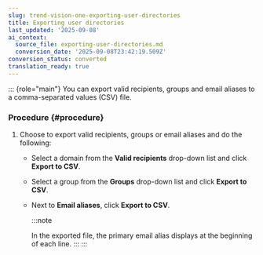 ```yaml
---
slug: trend-vision-one-exporting-user-directories
title: Exporting user directories
last_updated: '2025-09-08'
ai_context:
  source_file: exporting-user-directories.md
  conversion_date: '2025-09-08T23:42:19.509Z'
conversion_status: converted
translation_ready: true
---
```


::: {role="main"}
You can export valid recipients, groups and email aliases to a comma-separated values (CSV) file.

### Procedure {#procedure}

1.  Choose to export valid recipients, groups or email aliases and do the following:

    - Select a domain from the **Valid recipients** drop-down list and click **Export to CSV**.

    - Select a group from the **Groups** drop-down list and click **Export to CSV**.

    - Next to **Email aliases**, click **Export to CSV**.

      :::note

      In the exported file, the primary email alias displays at the beginning of each line.
      :::
:::
